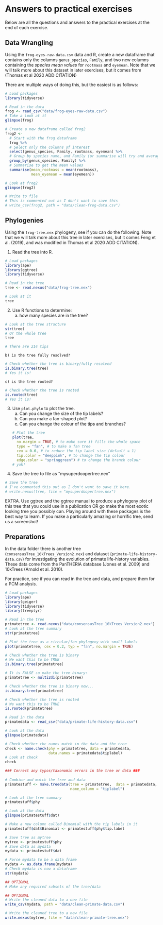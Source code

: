 # Answers to practical exercises

Below are all the questions and answers to the practical exercises at the end of each exercise. 

## Data Wrangling

Using the `frog-eyes-raw-data.csv` data and R, create a new dataframe that contains only the columns `genus_species`, `Family`, and two new columns containing the *species mean values* for `rootmass` and `eyemean`. Note that we will talk more about this dataset in later exercises, but it comes from (Thomas et al 2020 ADD CITATION)

There are multiple ways of doing this, but the easiest is as follows:
```r
# Load packages
library(tidyverse)

# Read in the data
frog <- read_csv("data/frog-eyes-raw-data.csv")
# Take a look at it
glimpse(frog)

# Create a new dataframe called frog2
frog2 <-
  # Start with the frog dataframe
  frog %>%
  # Select only the columns of interest
  select(genus_species, Family, rootmass, eyemean) %>%
  # Group by species name, and Family (or summarise will try and average this too!)
  group_by(genus_species, Family) %>%
  # Summarise to get the mean values
  summarise(mean_rootmass = mean(rootmass),
            mean_eyemean = mean(eyemean))

# Look at frog2
glimpse(frog2)

# Write to file
# This is commented out as I don't want to save this
# write_csv(frog2, path = "data/clean-frog-data.csv")
```

## Phylogenies

Using the `frog-tree.nex` phylogeny, see if you can do the following. Note that we will talk more about this tree in later exercises, but it comes Feng et al. (2019), and was modified in Thomas et al 2020 ADD CITATION).

1. Read the tree into R.
```r
# Load packages
library(ape)
library(ggtree)
library(tidyverse)

# Read in the tree
tree <- read.nexus("data/frog-tree.nex")

# Look at it
tree
```
2. Use R functions to determine: 
    a) how many species are in the tree?
    
```r
# Look at the tree structure
str(tree)
# Or the whole tree
tree

# There are 214 tips
```
    b) is the tree fully resolved?
```r
# Check whether the tree is binary/fully resolved
is.binary.tree(tree)
# Yes it is!
```
    c) is the tree rooted?
```r
# Check whether the tree is rooted
is.rooted(tree)
# Yes it is!
```    
3. Use `plot.phylo` to plot the tree.
    a) Can you change the size of the tip labels?
    b) Can you make a fan-shaped plot? 
    c) Can you change the colour of the tips and branches?
```r
# Plot the tree
plot(tree, 
     no.margin = TRUE, # to make sure it fills the whole space
     type = "fan", # to make a fan tree
     cex = 0.6, # to reduce the tip label size (default = 1)
     tip.color = "deeppink", # to change the tip colour
     edge.color = "springgreen") # to change the branch colour
# yuk!
```
4. Save the tree to file as "mysuperdoopertree.nex"    
```r
# Save the tree
# I've commented this out as I don't want to save it here.
# write.nexus(tree, file = "mysuperdoopertree.nex")
```    

EXTRA. Use ggtree and the ggtree manual to produce a phylogeny plot of this tree that you could use in a publication OR go make the most exotic looking tree you possibly can. Playing around with these packages is the best way to learn. If you make a particularly amazing or horrific tree, send us a screenshot!

## Preparations

In the data folder there is another tree (`consensusTree_10kTrees_Version2.nex`) and dataset (`primate-life-history-data.csv`) for investigating the evolution of primate life-history variables. These data come from the PanTHERIA database (Jones et al. 2009) and 10kTrees (Arnold et al. 2010). 

For practice, see if you can read in the tree and data, and prepare them for a PCM analysis.

```r
# Load packages
library(ape)
library(geiger)
library(tidyverse)
library(treeplyr)

# Read in the tree
primatetree <- read.nexus("data/consensusTree_10kTrees_Version2.nex")
# Look at the tree summary
str(primatetree)

# Plot the tree as a circular/fan phylogeny with small labels
plot(primatetree, cex = 0.2, typ = "fan", no.margin = TRUE)

# Check whether the tree is binary
# We want this to be TRUE
is.binary.tree(primatetree) 

# It is FALSE so make the tree binary:
primatetree <- multi2di(primatetree)

# Check whether the tree is binary now...
is.binary.tree(primatetree) 

# Check whether the tree is rooted
# We want this to be TRUE
is.rooted(primatetree)

# Read in the data
primatedata <- read_csv("data/primate-life-history-data.csv")

# Look at the data
glimpse(primatedata)

# Check whether the names match in the data and the tree
check <- name.check(phy = primatetree, data = primatedata, 
                    data.names = primatedata$tiplabel)
# Look at check
check

### Correct any typos/taxonomic errors in the tree or data ###
  
# Combine and match the tree and data
primatestuff <- make.treedata(tree = primatetree,  data = primatedata, 
                              name_column = "tiplabel")

# Look at the tree summary
primatestuff$phy

# Look at the data
glimpse(primatestuff$dat)

# Make a new column called Binomial with the tip labels in it
primatestuff$dat$Binomial <- primatestuff$phy$tip.label

# Save tree as mytree
mytree <- primatestuff$phy
# Save data as mydata
mydata <- primatestuff$dat

# Force mydata to be a data frame
mydata <- as.data.frame(mydata)
# Check mydata is now a dataframe
str(mydata)

## OPTIONAL
# Make any required subsets of the tree/data

## OPTIONAL
# Write the cleaned data to a new file
write_csv(mydata, path = "data/clean-primate-data.csv")

# Write the cleaned tree to a new file
write.nexus(mytree, file = "data/clean-primate-tree.nex")
```
